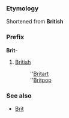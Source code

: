 ===Etymology===
Shortened from '''British'''

===Prefix===
'''Brit-''' 

#[[British]]
#:''[[Britart]]
#:''[[Britpop]]

===See also===
*[[Brit]]